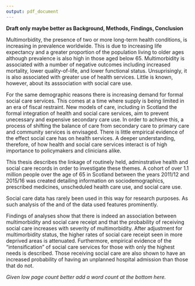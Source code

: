 ```yaml
---
output: pdf_document
---
```


\thispagestyle{empty}

**Draft only maybe better as Background, Methods, Findings, Conclusion**

Multimorbidity, the presence of two or more long-term health conditions, is increasing in prevalence worldwide. This is due to increasing life expectancy and a greater proportion of the population living to older ages although prevalence is also high in those aged below 65. Multimorbidity is associated with a number of negative outcomes including increased mortality, lower quality-of-life, and lower functional status. Unsuprisingly, it is also associated with greater use of health services. Little is known, however, about its asssociation with social care use.

For the same demographic reasons there is increasing demand for formal social care services. This comes at a time where supply is being limited in an era of fiscal restraint. New models of care, including in Scotland the formal integration of health and social care services, aim to prevent unecessary and expensive secondary care use. In order to achieve this, a process of shifting the balance of care from secondary care to primary care and community services is envisaged. There is little empirical evidence of the effect social care has on health services. A deeper understanding, therefore, of how health and social care services interact is of high importance to policymakers and clinicians alike. 

This thesis describes the linkage of routinely held, adminstrative health and social care records in order to investigate these themes. A cohort of over 1.1 million people over the age of 65 in Scotland between the years 2011/12 and 2015/16 was created detailing information on sociodemographics, prescribed medicines, unscheduled health care use, and social care use. 

Social care data has rarely been used in this way for research purposes. As such analysis of the \emph{quality} and \emph{reliability} of the data used features prominently.

Findings of analyses show that there is indeed an association between multimorbidity and social care receipt and that the probability of receiving social care increases with severity of multimorbidity. After adjustment for multimorbidity status, the higher rates of social care receipt seen in more deprived areas is attenuated. Furthermore, empirical evidence of the "intensification" of social care services for those with only the highest needs is described. Those receiving social care are also shown to have an increased probability of having an unplanned hospital admission than those that do not.

*Given low page count better add a word count at the bottom here.*